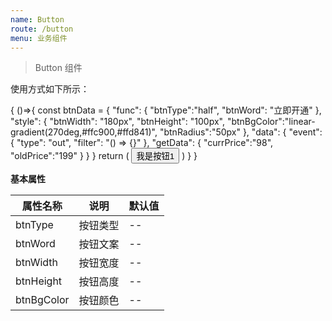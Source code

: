 ```yaml
---
name: Button
route: /button
menu: 业务组件
---
```


> Button 组件

使用方式如下所示：




<Playground>
{
    ()=>{
        const btnData = {
            "func": {
                "btnType":"half",
                "btnWord": "立即开通"
            },
            "style": {
                "btnWidth": "180px",
                "btnHeight": "100px",
                "btnBgColor":"linear-gradient(270deg,#ffc900,#ffd841)",
                "btnRadius":"50px"
            },
            "data": {
                "event": {
                "type": "out",
                "filter": "() => {}"
                },
                "getData": {
                "currPrice":"98",
                "oldPrice":"199"
                }
            }
        }
        return (
            <Button {...btnData.func} {...btnData.style} {...btnData.data}>我是按钮1</Button>
        )
    }
}
</Playground>



**基本属性**

|属性名称|说明|默认值|
|--|--|--|
|btnType|按钮类型|--|
|btnWord|按钮文案|--|
|btnWidth|按钮宽度|--|
|btnHeight|按钮高度|--|
|btnBgColor|按钮颜色|--|
